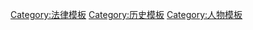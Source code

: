{{template category
|type   = 導航
|topic  = [[犯罪|犯罪]]、[[黑社會|黑社會]]、犯罪行動
}}

[[Category:法律模板|Category:法律模板]]
[[Category:历史模板|Category:历史模板]]
[[Category:人物模板|Category:人物模板]]